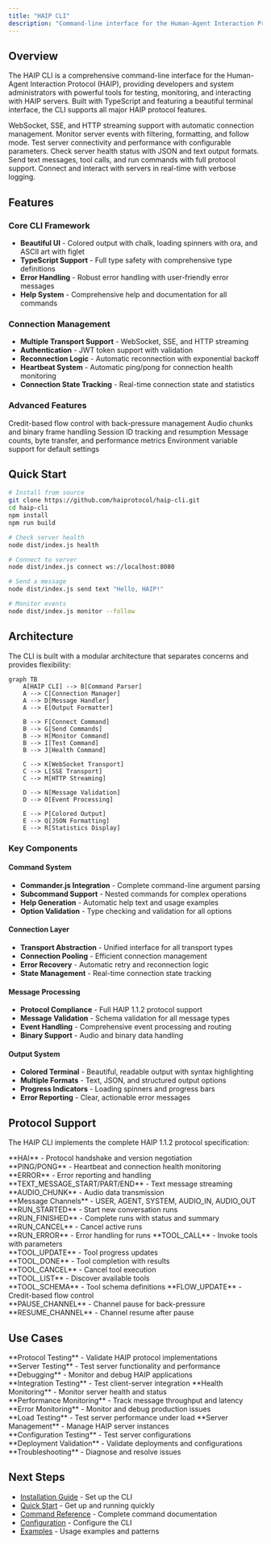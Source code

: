 ```yaml
---
title: "HAIP CLI"
description: "Command-line interface for the Human-Agent Interaction Protocol"
---
```


## Overview

The HAIP CLI is a comprehensive command-line interface for the Human-Agent Interaction Protocol (HAIP), providing developers and system administrators with powerful tools for testing, monitoring, and interacting with HAIP servers. Built with TypeScript and featuring a beautiful terminal interface, the CLI supports all major HAIP protocol features.

<CardGroup cols={2}>
  <Card
    title="Multiple Transports"
    icon="network-wired"
    href="/cli/commands"
  >
    WebSocket, SSE, and HTTP streaming support with automatic connection management.
  </Card>
  <Card
    title="Real-time Monitoring"
    icon="eye"
    href="/cli/commands"
  >
    Monitor server events with filtering, formatting, and follow mode.
  </Card>
  <Card
    title="Performance Testing"
    icon="chart-line"
    href="/cli/commands"
  >
    Test server connectivity and performance with configurable parameters.
  </Card>
  <Card
    title="Health Checks"
    icon="heart"
    href="/cli/commands"
  >
    Check server health status with JSON and text output formats.
  </Card>
  <Card
    title="Message Sending"
    icon="message"
    href="/cli/commands"
  >
    Send text messages, tool calls, and run commands with full protocol support.
  </Card>
  <Card
    title="Interactive Mode"
    icon="terminal"
    href="/cli/commands"
  >
    Connect and interact with servers in real-time with verbose logging.
  </Card>
</CardGroup>

## Features

### **Core CLI Framework**
- **Beautiful UI** - Colored output with chalk, loading spinners with ora, and ASCII art with figlet
- **TypeScript Support** - Full type safety with comprehensive type definitions
- **Error Handling** - Robust error handling with user-friendly error messages
- **Help System** - Comprehensive help and documentation for all commands

### **Connection Management**
- **Multiple Transport Support** - WebSocket, SSE, and HTTP streaming
- **Authentication** - JWT token support with validation
- **Reconnection Logic** - Automatic reconnection with exponential backoff
- **Heartbeat System** - Automatic ping/pong for connection health monitoring
- **Connection State Tracking** - Real-time connection state and statistics

### **Advanced Features**

<CardGroup cols={2}>
  <Card title="Flow Control" icon="sliders">
    Credit-based flow control with back-pressure management
  </Card>
  <Card title="Binary Data Support" icon="database">
    Audio chunks and binary frame handling
  </Card>
  <Card title="Session Management" icon="users">
    Session ID tracking and resumption
  </Card>
  <Card title="Statistics Tracking" icon="chart-line">
    Message counts, byte transfer, and performance metrics
  </Card>
  <Card title="Configuration" icon="gear">
    Environment variable support for default settings
  </Card>
</CardGroup>

## Quick Start

```bash
# Install from source
git clone https://github.com/haiprotocol/haip-cli.git
cd haip-cli
npm install
npm run build

# Check server health
node dist/index.js health

# Connect to server
node dist/index.js connect ws://localhost:8080

# Send a message
node dist/index.js send text "Hello, HAIP!"

# Monitor events
node dist/index.js monitor --follow
```

## Architecture

The CLI is built with a modular architecture that separates concerns and provides flexibility:

```mermaid
graph TB
    A[HAIP CLI] --> B[Command Parser]
    A --> C[Connection Manager]
    A --> D[Message Handler]
    A --> E[Output Formatter]
    
    B --> F[Connect Command]
    B --> G[Send Commands]
    B --> H[Monitor Command]
    B --> I[Test Command]
    B --> J[Health Command]
    
    C --> K[WebSocket Transport]
    C --> L[SSE Transport]
    C --> M[HTTP Streaming]
    
    D --> N[Message Validation]
    D --> O[Event Processing]
    
    E --> P[Colored Output]
    E --> Q[JSON Formatting]
    E --> R[Statistics Display]
```

### **Key Components**

#### **Command System**
- **Commander.js Integration** - Complete command-line argument parsing
- **Subcommand Support** - Nested commands for complex operations
- **Help Generation** - Automatic help text and usage examples
- **Option Validation** - Type checking and validation for all options

#### **Connection Layer**
- **Transport Abstraction** - Unified interface for all transport types
- **Connection Pooling** - Efficient connection management
- **Error Recovery** - Automatic retry and reconnection logic
- **State Management** - Real-time connection state tracking

#### **Message Processing**
- **Protocol Compliance** - Full HAIP 1.1.2 protocol support
- **Message Validation** - Schema validation for all message types
- **Event Handling** - Comprehensive event processing and routing
- **Binary Support** - Audio and binary data handling

#### **Output System**
- **Colored Terminal** - Beautiful, readable output with syntax highlighting
- **Multiple Formats** - Text, JSON, and structured output options
- **Progress Indicators** - Loading spinners and progress bars
- **Error Reporting** - Clear, actionable error messages

## Protocol Support

The HAIP CLI implements the complete HAIP 1.1.2 protocol specification:

<CardGroup cols={3}>
  <Card title="Core Events" icon="bolt">
    **HAI** - Protocol handshake and version negotiation<br/>
    **PING/PONG** - Heartbeat and connection health monitoring<br/>
    **ERROR** - Error reporting and handling
  </Card>
  <Card title="Messaging Events" icon="message">
    **TEXT_MESSAGE_START/PART/END** - Text message streaming<br/>
    **AUDIO_CHUNK** - Audio data transmission<br/>
    **Message Channels** - USER, AGENT, SYSTEM, AUDIO_IN, AUDIO_OUT
  </Card>
  <Card title="Run Management" icon="play">
    **RUN_STARTED** - Start new conversation runs<br/>
    **RUN_FINISHED** - Complete runs with status and summary<br/>
    **RUN_CANCEL** - Cancel active runs<br/>
    **RUN_ERROR** - Error handling for runs
  </Card>
</CardGroup>

<CardGroup cols={2}>
  <Card title="Tool Integration" icon="wrench">
    **TOOL_CALL** - Invoke tools with parameters<br/>
    **TOOL_UPDATE** - Tool progress updates<br/>
    **TOOL_DONE** - Tool completion with results<br/>
    **TOOL_CANCEL** - Cancel tool execution<br/>
    **TOOL_LIST** - Discover available tools<br/>
    **TOOL_SCHEMA** - Tool schema definitions
  </Card>
  <Card title="Flow Control" icon="sliders">
    **FLOW_UPDATE** - Credit-based flow control<br/>
    **PAUSE_CHANNEL** - Channel pause for back-pressure<br/>
    **RESUME_CHANNEL** - Channel resume after pause
  </Card>
</CardGroup>

## Use Cases

<CardGroup cols={3}>
  <Card title="Development & Testing" icon="vial">
    **Protocol Testing** - Validate HAIP protocol implementations<br/>
    **Server Testing** - Test server functionality and performance<br/>
    **Debugging** - Monitor and debug HAIP applications<br/>
    **Integration Testing** - Test client-server integration
  </Card>
  <Card title="Production Monitoring" icon="chart-line">
    **Health Monitoring** - Monitor server health and status<br/>
    **Performance Monitoring** - Track message throughput and latency<br/>
    **Error Monitoring** - Monitor and debug production issues<br/>
    **Load Testing** - Test server performance under load
  </Card>
  <Card title="Administration" icon="gear">
    **Server Management** - Manage HAIP server instances<br/>
    **Configuration Testing** - Test server configurations<br/>
    **Deployment Validation** - Validate deployments and configurations<br/>
    **Troubleshooting** - Diagnose and resolve issues
  </Card>
</CardGroup>

## Next Steps

- [Installation Guide](/cli/installation) - Set up the CLI
- [Quick Start](/cli/quickstart) - Get up and running quickly
- [Command Reference](/cli/commands) - Complete command documentation
- [Configuration](/cli/configuration) - Configure the CLI
- [Examples](/cli/examples) - Usage examples and patterns 